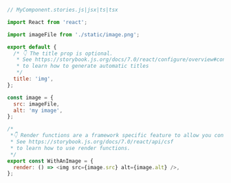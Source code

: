 ```js
// MyComponent.stories.js|jsx|ts|tsx

import React from 'react';

import imageFile from './static/image.png';

export default {
  /* 👇 The title prop is optional.
   * See https://storybook.js.org/docs/7.0/react/configure/overview#configure-story-loading
   * to learn how to generate automatic titles
   */
  title: 'img',
};

const image = {
  src: imageFile,
  alt: 'my image',
};

/*
 *👇 Render functions are a framework specific feature to allow you control on how the component renders.
 * See https://storybook.js.org/docs/7.0/react/api/csf
 * to learn how to use render functions.
 */
export const WithAnImage = {
  render: () => <img src={image.src} alt={image.alt} />,
};
```